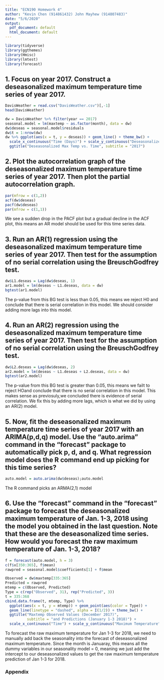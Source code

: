 ```yaml
---
title: "ECN190 Homework 4"
author: "Kevin Chen (914861432) John Mayhew (914807483)"
date: "5/6/2020"
output:
  pdf_document: default
  html_document: default
---
```


```r
library(tidyverse)
library(ggthemes)
library(Hmisc)
library(lmtest)
library(forecast)
```

## 1. Focus on year 2017. Construct a deseasonalized maximum temperature time series of year 2017.
```r
DavisWeather = read.csv("DavisWeather.csv")[,-1]
head(DavisWeather)

dw = DavisWeather %>% filter(year == 2017)
seasonal.model = lm(maxtemp ~ as.factor(month), data = dw)
dw$deseas = seasonal.model$residuals
dw$t = 1:nrow(dw)
dw %>% ggplot(aes(x = t, y = deseas)) + geom_line() + theme_bw() + 
  scale_x_continuous("Time (Days)") + scale_y_continuous("Deseasonalized Max Temp") +
  ggtitle("Deseasonalized Max Temp vs. Time", subtitle = "2017")
```

## 2. Plot the autocorrelation graph of the deseasonalized maximum temperature time series of year 2017. Then plot the partial autocorrelation graph.
```r
par(mfrow = c(1,2))
acf(dw$deseas)
pacf(dw$deseas)
par(mfrow = c(1,1))
```

We see a sudden drop in the PACF plot but a gradual decline in the ACF plot, this means an AR model should be used for this time series data.

## 3. Run an AR(1) regression using the deseasonalized maximum temperature time series of year 2017. Then test for the assumption of no serial correlation using the BreuschGodfrey test.

```r
dw$L1.deseas = Lag(dw$deseas, 1)
ar1.model = lm(deseas ~ L1.deseas, data = dw)
bgtest(ar1.model)
```

The p-value from this BG test is less than 0.05, this means we reject H0 and conclude that there is serial correlation in this model. We should consider adding more lags into this model.

## 4. Run an AR(2) regression using the deseasonalized maximum temperature time series of year 2017. Then test for the assumption of no serial correlation using the BreuschGodfrey test.

```r
dw$L2.deseas = Lag(dw$deseas, 2)
ar2.model = lm(deseas ~ L1.deseas + L2.deseas, data = dw)
bgtest(ar2.model)
```

The p-value from this BG test is greater than 0.05, this means we failt to reject HOand conclude that there is no serial correlation in this model. This makes sense as previosuly,we concluded there is evidence of serial correlation. We fix this by adding more lags, which is 
what we did by using an AR(2) model.

## 5. Now, fit the deseasonalized maximum temperature time series of year 2017 with an ARIMA(p,d,q) model. Use the “auto.arima” command in the “forecast” package to automatically pick p, d, and q. What regression model does the R command end up picking for this time series? 

```r
auto.model = auto.arima(dw$deseas);auto.model
```

The R command picks an ARMA(2,1) model

## 6. Use the “forecast” command in the “forecast” package to forecast the deseasonalized maximum temperature of Jan. 1-3, 2018 using the model you obtained in the last question. Note that these are the deseasonalized time series. How would you forecast the raw maximum temperature of Jan. 1-3, 2018?

```r
f = forecast(auto.model, h = 3)
c(f$x[350:365], f$mean)
rawpred = seasonal.model$coefficients[1] + f$mean

Observed = dw$maxtemp[335:365]
Predicted = rawpred
mtemp = c(Observed, Predicted)
Type = c(rep("Observed", 31), rep("Predicted", 3))
t = 335:368
cbind.data.frame(t, mtemp, Type) %>% 
  ggplot(aes(x = t, y = mtemp)) + geom_point(aes(color = Type)) + 
  geom_line(linetype = "dashed", alpha = I(1/2)) + theme_bw() +
  ggtitle("Maxtemp Observed Values (December 2017)", 
          subtitle = "and Predictions (January 1-3 2018)") + 
  scale_x_continuous("Time") + scale_y_continuous("Maximum Temperature")
```

To forecast the raw maximum temperature for Jan 1-3 for 2018, we need to manually add back the seasonality into the forecast of deseasonalized maximum temperature. Since the month is Januaray, this means all the dummy variables in our seasonality model = 0, meaning we just add the intercept to our deseasonalized values to get the raw maximum temperature prediction of Jan 1-3 for 2018.

### Appendix 
```r
```